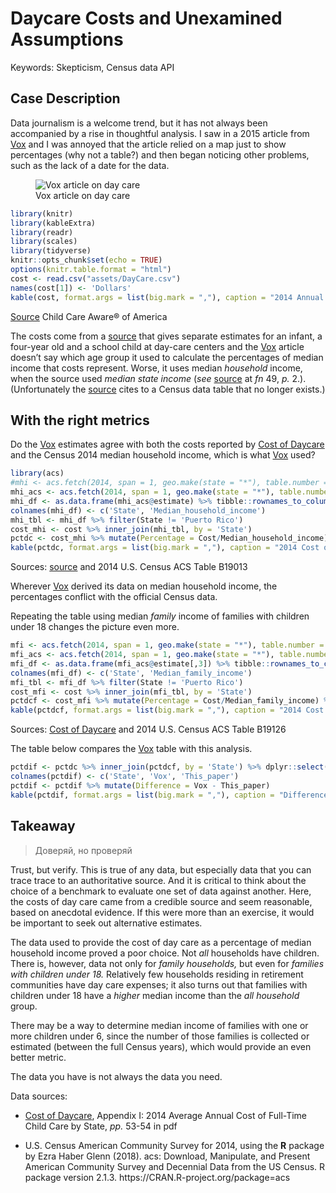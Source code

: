 # Daycare Costs and Unexamined Assumptions {#daycare}

Keywords: Skepticism, Census data API

## Case Description

Data journalism is a welcome trend, but it has not always been accompanied by a rise in thoughtful analysis. I saw in a 2015 article from [Vox] and I was annoyed that the article relied on a map just to show percentages (why not a table?) and then began noticing other problems, such as the lack of a date for the data.

![Vox article on day care](https://cdn.vox-cdn.com/thumbor/xf2ee3OS9VrbZRYnGdImMWJImEc=/0x0:1200x630/920x0/filters:focal(0x0:1200x630)/cdn.vox-cdn.com/uploads/chorus_asset/file/3751728/childcaremap.png)

```r
library(knitr)
library(kableExtra)
library(readr)
library(scales)
library(tidyverse)
knitr::opts_chunk$set(echo = TRUE)
options(knitr.table.format = "html")
cost <- read.csv("assets/DayCare.csv")
names(cost[1]) <- 'Dollars'
kable(cost, format.args = list(big.mark = ","), caption = "2014 Annual Costs for Infant Daycare") %>% kable_styling(bootstrap_options = "striped", full_width = F)
```

[Source] Child Care Aware® of America

The costs come from a [source] that gives separate estimates for an infant, a four-year old and a school child at day-care centers and the [Vox] article doesn’t say which age group it used to calculate the percentages of median income that costs represent. Worse, it uses median *household* income, when the source used *median state income* (*see* [source] at *fn* 49, *p.* 2.). (Unfortunately the [source] cites to a Census data table that no longer exists.)

## With the right metrics

Do the [Vox] estimates agree with both the costs reported by [Cost of Daycare] and the Census 2014 median household income, which is what [Vox] used?

```r
library(acs)
#mhi <- acs.fetch(2014, span = 1, geo.make(state = "*"), table.number = ("B19013"))
mhi_acs <- acs.fetch(2014, span = 1, geo.make(state = "*"), table.number = ("B19013")) 
mhi_df <- as.data.frame(mhi_acs@estimate) %>% tibble::rownames_to_column()
colnames(mhi_df) <- c('State', 'Median_household_income') 
mhi_tbl <- mhi_df %>% filter(State != 'Puerto Rico')
cost_mhi <- cost %>% inner_join(mhi_tbl, by = 'State') 
pctdc <- cost_mhi %>% mutate(Percentage = Cost/Median_household_income) %>% mutate(Percentage = round(Percentage*100))
kable(pctdc, format.args = list(big.mark = ","), caption = "2014 Cost of Day Care for infants and median household income") %>% kable_styling(bootstrap_options = "striped", full_width = F)
```

Sources: [source] and 2014 U.S. Census ACS Table B19013

Wherever [Vox] derived its data on median household income, the percentages conflict with the official Census data.

Repeating the table using median *family* income of families with children under 18 changes the picture even more.

```r
mfi <- acs.fetch(2014, span = 1, geo.make(state = "*"), table.number = ("B19126"))
mfi_acs <- acs.fetch(2014, span = 1, geo.make(state = "*"), table.number = ("B19126")) 
mfi_df <- as.data.frame(mfi_acs@estimate[,3]) %>% tibble::rownames_to_column()
colnames(mfi_df) <- c('State', 'Median_family_income') 
mfi_tbl <- mfi_df %>% filter(State != 'Puerto Rico')
cost_mfi <- cost %>% inner_join(mfi_tbl, by = 'State') 
pctdcf <- cost_mfi %>% mutate(Percentage = Cost/Median_family_income) %>% mutate(Percentage = round(Percentage*100))
kable(pctdcf, format.args = list(big.mark = ","), caption = "2014 Cost of Day Care for infants and median family income for families with children under 18") %>% kable_styling(bootstrap_options = "striped", full_width = F)
```

Sources: [Cost of Daycare] and 2014 U.S. Census ACS Table B19126

The table below compares the [Vox] table with this analysis.

```r
pctdif <- pctdc %>% inner_join(pctdcf, by = 'State') %>% dplyr::select('State', 'Percentage.x', 'Percentage.y')
colnames(pctdif) <- c('State', 'Vox', 'This_paper') 
pctdif <- pctdif %>% mutate(Difference = Vox - This_paper)
kable(pctdif, format.args = list(big.mark = ","), caption = "Differences in estates of 2014 Cost of Day Care data for infants as a percentage of median income between Vox article and this paper") %>% kable_styling(bootstrap_options = "striped", full_width = F)
```

## Takeaway
> Доверяй, но проверяй

Trust, but verify. This is true of any data, but especially data that you can trace trace to an authoritative source. And it is critical to think about the choice of a benchmark to evaluate one set of data against another. Here, the costs of day care came from a credible source and seem reasonable, based on anecdotal evidence. If this were more than an exercise, it would be important to seek out alternative estimates.

The data used to provide the cost of day care as a percentage of median household income proved a poor choice. Not *all* households have children. There is, however, data not only for *family households,* but even for *families with children under 18.* Relatively few households residing in retirement communities have day care expenses; it also turns out that families with children under 18 have a *higher* median income than the *all household* group.

There may be a way to determine median income of families with one or more children under 6, since the number of those families is collected or estimated (between the full Census years), which would provide an even better metric.

The data you have is not always the data you need.

Data sources: 

* [Cost of Daycare], Appendix I: 2014 Average Annual Cost of Full-Time Child Care by State, *pp.* 53-54 in pdf

* U.S. Census American Community Survey for 2014, using the **R** package by Ezra Haber Glenn (2018). acs: Download, Manipulate, and Present American Community Survey and Decennial Data from the US Census. R package version 2.1.3. https://CRAN.R-project.org/package=acs

[Vox]: https://www.vox.com/2015/6/3/8721331/child-care-costs
[Cost of Daycare]: http://usa.childcareaware.org/wp-content/uploads/2016/05/Parents-and-the-High-Cost-of-Child-Care-2015-FINAL.pdf
[source]: http://usa.childcareaware.org/wp-content/uploads/2016/05/Parents-and-the-High-Cost-of-Child-Care-2015-FINAL.pdf
